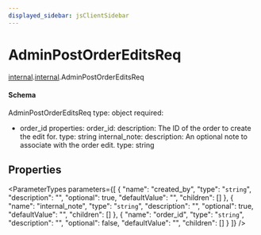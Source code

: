 ```yaml
---
displayed_sidebar: jsClientSidebar
---
```



# AdminPostOrderEditsReq

[internal](../../admin_discounts/modules/admin_discounts.internal.mdx).[internal](../modules/admin_discounts.internal.internal.mdx).AdminPostOrderEditsReq

#### Schema

AdminPostOrderEditsReq
type: object
required:
  - order_id
properties:
  order_id:
    description: The ID of the order to create the edit for.
    type: string
  internal_note:
    description: An optional note to associate with the order edit.
    type: string

## Properties

<ParameterTypes parameters={[
  {
    "name": "created_by",
    "type": "`string`",
    "description": "",
    "optional": true,
    "defaultValue": "",
    "children": []
  },
  {
    "name": "internal_note",
    "type": "`string`",
    "description": "",
    "optional": true,
    "defaultValue": "",
    "children": []
  },
  {
    "name": "order_id",
    "type": "`string`",
    "description": "",
    "optional": false,
    "defaultValue": "",
    "children": []
  }
]} />
